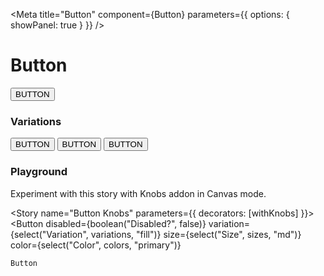 
<Meta
  title="Button"
  component={Button}
  parameters={{ options: { showPanel: true } }}
/>

# Button

<Preview withToolbar>
  <Story name="Standard">
    <Button variation={"fill"} size={"md"} color={"primary"}>
      BUTTON
    </Button>
  </Story>
</Preview>

<Props of={Button} />

### Variations

<Story name="Button Variations">
  <Button variation={"fill"} size={"sm"} color={"primary"}>
    BUTTON
  </Button>
  <Button variation={"outline"} size={"lg"} color={"primary"}>
    BUTTON
  </Button>
  <Button variation={"link"} size={"lg"} color={"primary"}>
    BUTTON
  </Button>
</Story>

### Playground

Experiment with this story with Knobs addon in Canvas mode.

<Story name="Button Knobs" parameters={{ decorators: [withKnobs] }}>
  <Button
    <!-- fullWidth={boolean("Full Width?", false)} -->
    disabled={boolean("Disabled?", false)}
    variation={select("Variation", variations, "fill")}
    size={select("Size", sizes, "md")}
    color={select("Color", colors, "primary")}
  >
    Button
  </Button>
</Story>
